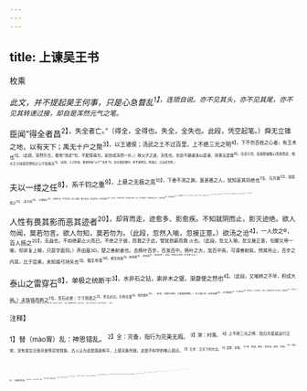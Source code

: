 ```yaml
---
---
---
```

title: 上谏吴王书
---



枚乘

*此文，并不提起昊王何事，只是心急瞀乱<sup>1】，连琐自说。亦不见其头，亦不见其尾，亦不见其转递过接，却自是浑然元气之笔。*

臣闻“得全者昌<sup>2】，失全者亡。”（得全，全得也。失全，全失也。此段，凭空起笔。）舜无立锥之地，以有天下；禹无十户之聚<sup>3】，以王诸侯；汤武之土不过百里。上不绝三光之明<sup>4】，下不伤百姓之心者，有王术也<sup>5】。（此段，突然引古，看他“汤武”句，不配舜禹句，却自成浑然一片。）故父子之道，天性也。忠臣不避重诛以直谏，则事无遗策<sup>6】，功流万世。臣乘愿披腹心而效愚忠，惟大王少加意念恻怛之心于臣乘言<sup>7】。（此段，入己切谏，看他斜插“父子”“天性”句，意言君臣理同，却不甚明白。然诵之，又自成浑然。）

夫以一缕之任<sup>8】，系千钧之重<sup>9】，上悬之无极之高<sup>10】，下垂不测之渊，虽甚愚之人，犹知哀其将绝也<sup>11】。马方骇<sup>12】，鼓面惊之<sup>13】；系方绝<sup>14】，又重镇之<sup>15】。系绝于天，不可复结；坠人深渊，难以复出。其出不出，间不容发<sup>16】。（此段，以系绝为喻，中忽插“马惊”二句，却不照顾。）能听忠臣之言，百举必脱<sup>17】。必若所欲为<sup>18】，危于累卵<sup>19】，难于上天。变所欲为，易于反掌，安于泰山。今欲极天命之上寿<sup>2】，敝无穷之极乐四，究万乘之势<sup>2】，不出反掌之易，以居泰山之安，而欲乘累卵之危，走上天之难，此愚臣之所大惑也<sup>2】。（此段，忽又欲作排调。）

人性有畏其影而恶其迹者<sup>20】，却背而走，迹愈多、影愈疾。不知就阴而止，影灭迹绝。欲人勿闻，莫若勿言。欲人勿知，莫若勿为。（此段，忽然入喻，忽接正意。）欲汤之沧<sup>4】，一人炊之®，百人扬之<sup>20】，无益也，不如绝薪止火而已。不绝之于彼，而救之于此，譬犹抱薪而救
火也。（此段，忽又入喻，忽又接正意，句脚又带一喻，却非复上喻，只是字面同。）养由基3D，楚之善射者也。去杨叶百步，百发百中。杨叶之大，加百中焉，可谓善射矣。然其所止，百步之内耳，比于臣乘，未知操弓持矢也<sup>3】。福生有基<sup>14】，祸生有胎<sup>5】，纳其基<sup>6】，绝其胎<sup>3】，祸何自来？（此段，又喻己之早知，非“由基”之比。）

泰山之雷穿石<sup>8】，单极之统断干<sup>3】。水非石之钻，索非木之锯，渐靡使之然也<sup>4】。（此段，又喻辨之不早，积成大祸。）夫铢铢而称之<sup>11】，至石必差；寸寸而度之<sup>3】，至丈必过。石称丈量<sup>4】，径而寡失<sup>15】。（此段，又喻已早知，乃是据理直断。）夫十围之木，始生如孽<sup>15】，足可搔而绝<sup>17】，手可擢而拔<sup>18】，据其未生4，先其未形也。（此段，又喻诚能早辨，防之甚易。）磨砻砥砺<sup>20】，不见其损，有时而尽；种树畜养，不见其益5D，有时而大；积德累行，不知其善，有时而用；弃义背理，不知其恶，有时而亡。（此段，再双喻修省与放恣，至后存亡各异。）臣愿大王熟计而身行之，此百世不易之道也。（一句结。）

<sup>注释】

<sup>1】替（mào胃）乱：神思错乱。
<sup>2】全：完备，指行为完美无瑕。
<sup>3】聚：村落。
<sup>4】上不绝三光之明：指日月星辰运行正常，没有发生日食月食等异常现象。古人认为这是德政和平，上感天象所致。这是不科学的唯心观点。
<sup>5】王术：王天下的方法。
<sup>6】遗策：失策。
<sup>7】惟：希望。意念：犹考虑。恻怛：怜悯。
<sup>8】一缕之任：一根线的负担。
<sup>9】钧：三十斤为一钧。
<sup>10】无极：没有边际。
<sup>11】哀：担心。绝：断。
<sup>12】骇：惊骇。
<sup>13】3鼓而惊之：击鼓去惊吓它。1系方绝：悬吊的绳子快要断了。
<sup>15】重镇之：增加重量去压它。镇：压。
<sup>16】其出不出，间不容发：指骇马和吊绳从祸息里能否出得来，形势已经紧迫到极点，当中连一根头发的间際都没有。
<sup>17】百举必脱：所有的行动一定可以免于灾祸。
<sup>18】必若所欲为：一定要顺着想做的去做。若：顺。
<sup>19】危于累卵：像叠蛋一样危险。
<sup>20】极天命之上寿：享尽天赐的上寿。极：尽。上寿：据王充《论衡·正说》：“上寿九十，中寿八十，下寿七十。”
<sup>21】敝：尽。
<sup>22】究：竟，终。万乘：周制，天子兵车万乘，这里指王侯。此句意为终保王侯的威势。
<sup>23】惑：疑惑不解。
<sup>24】“人性有畏其影面恶其迹者”几句：见《庄子·渔夫》篇：“人有畏影恶迹而去之者，举足愈数，而迹愈多，走愈疾而影不离身，自以为尚迟，疾走不休，绝力而死。不知处阴以休影，处境以息迹，愚亦甚矣。”文字略有出入。恶其迹：讨厌他的足迹。
<sup>25】却背：转背。
<sup>26】就阴而止：凑近阴暗的地方休息。
<sup>27】汤：热水。沧：凉。
<sup>28】炊：烧。
<sup>29】扬：指用勺舀起热水再慢慢倒下，使之散热。
<sup>30】绝薪：抽掉柴火。
<sup>31】养由基：春秋时楚国大夫，以善射著称。
<sup>32】去：离开。
<sup>33】比于臣乘，未知操弓持矢也：意为养由基同枚乘相比，枚乘所见甚远，而养由基只见百步之内，简直是不懂射箭。
<sup>34】基：始。
<sup>35】胎：始。
<sup>36】纳其基：接受福的开端。
<sup>37】绝其胎：止住祸的始起。
<sup>38】嚣（lú六）：原指顺屋檐滴下的水。此指顺水势流下来的水。
<sup>39】单极之坑断干：单个井梁上汲水的绳子可以磨断井梁。极：屋梁，此指井粲。统：同“绠”，井绳。干：井架。此亦指井梁。
<sup>40】渐靡：逐渐磨损。靡：摩擦。
<sup>41】铢：古代重量单位，一两的二十四分之一。铢铢，犹言一铢一铢地称。
<sup>42】石：一百二十斤为一石。此句言称至一石，一定会有差错。
<sup>43】度：量。
<sup>44】石称丈量：指用石去称，用丈去量。
<sup>45】径而寡失：简便面又少差错。
<sup>46】孽：树木吹去后树桩上又长出的嫩芽。
<sup>47】搔：挠。指用脚趾挠一下。
<sup>48】擢：拔。
<sup>49】据：凭借。
<sup>50】磨砻砥砺（dī抵厉）：磨擦磨石。此喻推磨，开始不见有磨损，但日久后就磨损完了。
<sup>51】益：长。
